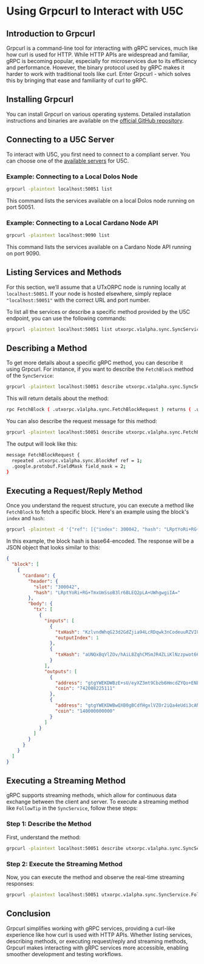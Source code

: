 # Using Grpcurl to Interact with U5C

## Introduction to Grpcurl

Grpcurl is a command-line tool for interacting with gRPC services, much like how curl is used for HTTP. While HTTP APIs are widespread and familiar, gRPC is becoming popular, especially for microservices due to its efficiency and performance. However, the binary protocol used by gRPC makes it harder to work with traditional tools like curl. Enter Grpcurl - which solves this by bringing that ease and familiarity of curl to gRPC.

## Installing Grpcurl

You can install Grpcurl on various operating systems. Detailed installation instructions and binaries are available on the [official GitHub repository](https://github.com/fullstorydev/grpcurl#installation).

## Connecting to a U5C Server

To interact with U5C, you first need to connect to a compliant server. You can choose one of the [available servers](/servers) for U5C.

### Example: Connecting to a Local Dolos Node

```sh
grpcurl -plaintext localhost:50051 list
```

This command lists the services available on a local Dolos node running on port 50051.

### Example: Connecting to a Local Cardano Node API

```sh
grpcurl -plaintext localhost:9090 list
```

This command lists the services available on a Cardano Node API running on port 9090.

## Listing Services and Methods

For this section, we’ll assume that a UTxORPC node is running locally at `localhost:50051`. If your node is hosted elsewhere, simply replace `"localhost:50051"` with the correct URL and port number.

To list all the services or describe a specific method provided by the U5C endpoint, you can use the following commands:

```sh
grpcurl -plaintext localhost:50051 list utxorpc.v1alpha.sync.SyncService
```

## Describing a Method

To get more details about a specific gRPC method, you can describe it using Grpcurl. For instance, if you want to describe the `FetchBlock` method of the `SyncService`:

```sh
grpcurl -plaintext localhost:50051 describe utxorpc.v1alpha.sync.SyncService.FetchBlock
```

This will return details about the method:

```sh
rpc FetchBlock ( .utxorpc.v1alpha.sync.FetchBlockRequest ) returns ( .utxorpc.v1alpha.sync.FetchBlockResponse );
```

You can also describe the request message for this method:

```sh
grpcurl -plaintext localhost:50051 describe utxorpc.v1alpha.sync.FetchBlockRequest
```

The output will look like this:

```sh
message FetchBlockRequest {
  repeated .utxorpc.v1alpha.sync.BlockRef ref = 1;
  .google.protobuf.FieldMask field_mask = 2;
}
```

## Executing a Request/Reply Method

Once you understand the request structure, you can execute a method like `FetchBlock` to fetch a specific block. Here's an example using the block's `index` and `hash`:

```sh
grpcurl -plaintext -d '{"ref": [{"index": 300042, "hash": "LRptYoRi+RG+TmxUmSsoB3lr6BLEQ2pLA+UWhgwgiIA="}]}' localhost:50051 utxorpc.v1alpha.sync.SyncService.FetchBlock
```

In this example, the block hash is base64-encoded. The response will be a JSON object that looks similar to this:

```json
{
  "block": [
    {
      "cardano": {
        "header": {
          "slot": "300042",
          "hash": "LRptYoRi+RG+TmxUmSsoB3lr6BLEQ2pLA+UWhgwgiIA="
        },
        "body": {
          "tx": [
            {
              "inputs": [
                {
                  "txHash": "KzlvndWhqG23d2GdZjia94LcRDqwk3nCodeuuRZVI0M=",
                  "outputIndex": 1
                },
                {
                  "txHash": "aUNQxBqVlZOv/hAiL8ZqhCMSmJR4ZLiKlNzzpwot66w="
                }
              ],
              "outputs": [
                {
                  "address": "gtgYWEKDWBzE+sU/eyXZ3mt9Cbzb6HmcdZYQo+ENEiYDV/oioQFYHlgc6aRDIU6NiYGVLgPdq1GS6ZbJI5WXLL2VV3O2ngAahdniww==",
                  "coin": "742008225111"
                },
                {
                  "address": "gtgYWEKDWBwQXB0gBCdfHgxlVZOr2iQa4eUdi3cANpMA3QyFoQFYHlgcxdlJsC4jI0tnCIRphMmNR3Oe+l2wxIEj+eCZxgAauVbtDw==",
                  "coin": "140000000000"
                }
              ]
            }
          ]
        }
      }
    }
  ]
}
```

## Executing a Streaming Method

gRPC supports streaming methods, which allow for continuous data exchange between the client and server. To execute a streaming method like `FollowTip` in the `SyncService`, follow these steps:

### Step 1: Describe the Method

First, understand the method:

```sh
grpcurl -plaintext localhost:50051 describe utxorpc.v1alpha.sync.SyncService.FollowTip
```

### Step 2: Execute the Streaming Method

Now, you can execute the method and observe the real-time streaming responses:

```sh
grpcurl -plaintext localhost:50051 utxorpc.v1alpha.sync.SyncService.FollowTip
```

## Conclusion

Grpcurl simplifies working with gRPC services, providing a curl-like experience like how curl is used with HTTP APIs. Whether listing services, describing methods, or executing request/reply and streaming methods, Grpcurl makes interacting with gRPC services more accessible, enabling smoother development and testing workflows.
